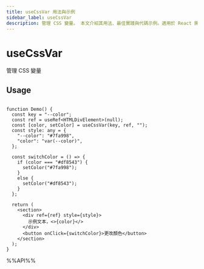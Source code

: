 ```yaml
---
title: useCssVar 用法與示例
sidebar_label: useCssVar
description: 管理 CSS 變量。 本文介紹其用法、最佳實踐與代碼示例。適用於 React 開發中需要處理副作用的場景。
---
```

# useCssVar

管理 CSS 變量

## Usage

```tsx live

function Demo() {
  const key = "--color";
  const ref = useRef<HTMLDivElement>(null);
  const [color, setColor] = useCssVar(key, ref, "");
  const style: any = {
    "--color": "#7fa998",
    "color": "var(--color)",
  };

  const switchColor = () => {
    if (color === "#df8543") {
      setColor("#7fa998");
    }
    else {
      setColor("#df8543");
    }
  };

  return (
    <section>
      <div ref={ref} style={style}>
        示例文本，<>{color}</>
      </div>
      <button onClick={switchColor}>更改顏色</button>
    </section>
  );
}

```

%%API%%